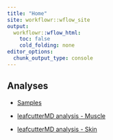 ```yaml
---
title: "Home"
site: workflowr::wflow_site
output:
  workflowr::wflow_html:
    toc: false
    cold_folding: none
editor_options:
  chunk_output_type: console
---
```





## Analyses

- [Samples](sample_analysis.html)

- [leafcutterMD analysis - Muscle](leafcutterMD_20220801.html)
- [leafcutterMD analysis - Skin](leafcutterMD_skin_20220801.html)
